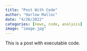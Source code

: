```yaml
---
title: "Post With Code"
author: "Harlow Malloc"
date: "4/26/2022"
categories: [news, code, analysis]
image: "image.jpg"
---
```


This is a post with executable code.
